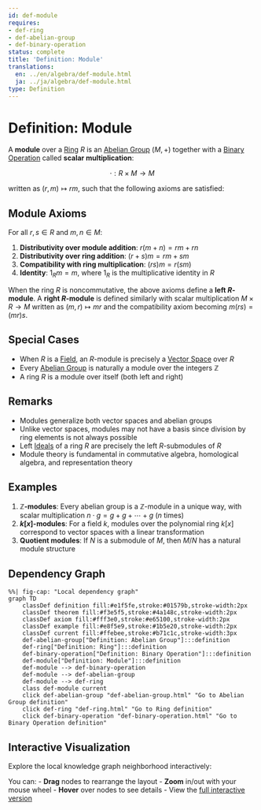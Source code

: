 ```yaml
---
id: def-module
requires:
- def-ring
- def-abelian-group
- def-binary-operation
status: complete
title: 'Definition: Module'
translations:
  en: ../en/algebra/def-module.html
  ja: ../ja/algebra/def-module.html
type: Definition
---
```


# Definition: Module {#def-module}

A **module** over a [Ring](def-ring.qmd) $R$ is an [Abelian Group](def-abelian-group.qmd) $(M, +)$ together with a [Binary Operation](def-binary-operation.qmd) called **scalar multiplication**:

$$\cdot : R \times M \to M$$

written as $(r, m) \mapsto rm$, such that the following axioms are satisfied:

## Module Axioms

For all $r, s \in R$ and $m, n \in M$:

1. **Distributivity over module addition**: $r(m + n) = rm + rn$
2. **Distributivity over ring addition**: $(r + s)m = rm + sm$
3. **Compatibility with ring multiplication**: $(rs)m = r(sm)$
4. **Identity**: $1_R m = m$, where $1_R$ is the multiplicative identity in $R$

When the ring $R$ is noncommutative, the above axioms define a **left $R$-module**. A **right $R$-module** is defined similarly with scalar multiplication $M \times R \to M$ written as $(m, r) \mapsto mr$ and the compatibility axiom becoming $m(rs) = (mr)s$.

## Special Cases

- When $R$ is a [Field](def-field.qmd), an $R$-module is precisely a [Vector Space](def-vector-space.qmd) over $R$
- Every [Abelian Group](def-abelian-group.qmd) is naturally a module over the integers $\mathbb{Z}$
- A ring $R$ is a module over itself (both left and right)

## Remarks

- Modules generalize both vector spaces and abelian groups
- Unlike vector spaces, modules may not have a basis since division by ring elements is not always possible
- Left [Ideals](def-ideal.qmd) of a ring $R$ are precisely the left $R$-submodules of $R$
- Module theory is fundamental in commutative algebra, homological algebra, and representation theory

## Examples

1. **$\mathbb{Z}$-modules**: Every abelian group is a $\mathbb{Z}$-module in a unique way, with scalar multiplication $n \cdot g = g + g + \cdots + g$ ($n$ times)
2. **$k[x]$-modules**: For a field $k$, modules over the polynomial ring $k[x]$ correspond to vector spaces with a linear transformation
3. **Quotient modules**: If $N$ is a submodule of $M$, then $M/N$ has a natural module structure

## Dependency Graph

```mermaid
%%| fig-cap: "Local dependency graph"
graph TD
    classDef definition fill:#e1f5fe,stroke:#01579b,stroke-width:2px
    classDef theorem fill:#f3e5f5,stroke:#4a148c,stroke-width:2px
    classDef axiom fill:#fff3e0,stroke:#e65100,stroke-width:2px
    classDef example fill:#e8f5e9,stroke:#1b5e20,stroke-width:2px
    classDef current fill:#ffebee,stroke:#b71c1c,stroke-width:3px
    def-abelian-group["Definition: Abelian Group"]:::definition
    def-ring["Definition: Ring"]:::definition
    def-binary-operation["Definition: Binary Operation"]:::definition
    def-module["Definition: Module"]:::definition
    def-module --> def-binary-operation
    def-module --> def-abelian-group
    def-module --> def-ring
    class def-module current
    click def-abelian-group "def-abelian-group.html" "Go to Abelian Group definition"
    click def-ring "def-ring.html" "Go to Ring definition"
    click def-binary-operation "def-binary-operation.html" "Go to Binary Operation definition"
```

## Interactive Visualization

Explore the local knowledge graph neighborhood interactively:

::: {.graph-viz data-id="def-module" data-width="700" data-height="500"}
:::

You can:
- **Drag** nodes to rearrange the layout
- **Zoom** in/out with your mouse wheel
- **Hover** over nodes to see details
- View the [full interactive version](../../output/interactive/def-module.html){target="_blank"}
